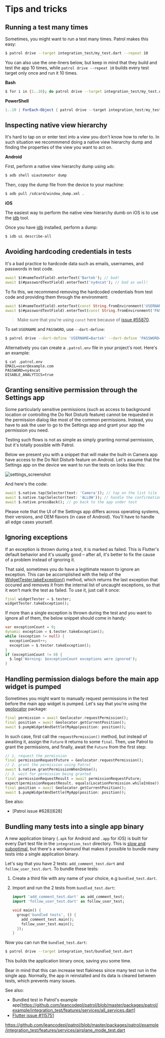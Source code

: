 # Tips and tricks

## Running a test many times

Sometimes, you might want to run a test many times. Patrol makes this easy:

```bash
$ patrol drive --target integration_test/my_test.dart --repeat 10
```

You can also use the one-liners below, but keep in mind that they build and test
the app 10 times, while `patrol drive --repeat 10` builds every test target only
once and run it 10 times.

**Bash**

```bash
$ for i in {1..10}; do patrol drive --target integration_test/my_test.dart; done
```

**PowerShell**

```powershell
1..10 | ForEach-Object { patrol drive --target integration_test/my_test.dart }
```

## Inspecting native view hierarchy

It's hard to tap on or enter text into a view you don't know how to refer to. In
such situation we recommmend doing a native view hierarchy dump and finding the
properties of the view you want to act on.

**Android**

First, perform a native view hierarchy dump using `adb`:

```bash
$ adb shell uiautomator dump
```

Then, copy the dump file from the device to your machine:

```bash
$ adb pull /sdcard/window_dump.xml .
```

**iOS**

The easiest way to perform the native view hierarchy dumb on iOS is to use the
[idb] tool.

Once you have [idb] installed, perform a dump:

```bash
$ idb ui describe-all
```

## Avoiding hardcoding credentials in tests

It's a bad practice to hardcode data such as emails, usernames, and passwords in
test code.

```dart
await $(#nameTextField).enterText('Bartek'); // bad!
await $(#passwordTextField).enterText('ny4ncat'); // bad as well!
```

To fix this, we recommend removing the hardcoded credentials from test code and
providing them through the environment:

```dart
await $(#nameTextField).enterText(const String.fromEnvironment('USERNAME'));
await $(#passwordTextField).enterText(const String.fromEnvironment('PASSWORD'));
```

> Make sure that you're using `const` here because of [issue #55870][55870].

To set `USERNAME` and `PASSWORD`, use `--dart-define`:

```bash
$ patrol drive --dart-define 'USERNAME=Bartek' --dart-define 'PASSWORD=ny4ncat'
```

Alternatively you can create a `.patrol.env` file in your project's root. Here's
an example:

```
$ cat .patrol.env
EMAIL=user@example.com
PASSWORD=ny4ncat
DISABLE_ANALYTICS=true
```

## Granting sensitive permission through the Settings app

Some particularly sensitive permissions (such as access to background location
or controlling the Do Not Disturb feature) cannot be requested in the permission
dialog like most of the common permissions. Instead, you have to ask the user to
go to the Settings app and grant your app the permission you need.

Testing such flows is not as simple as simply granting normal permission, but
it's totally possible with Patrol.

Below we present you with a snippet that will make the built-in Camera app have
access to the Do Not Disturb feature on Android. Let's assume that the Settings
app on the device we want to run the tests on looks like this:

![settings_screenshot]

And here's the code:

```dart
await $.native.tap(Selector(text: 'Camera')); // tap on the list tile
await $.native.tap(Selector(text: 'ALLOW')); // handle the confirmation dialog
await $.native.pressBack(); // go back to the app under test
```

Please note that the UI of the Settings app differs across operating systems,
their versions, and OEM flavors (in case of Android). You'll have to handle all
edge cases yourself.

## Ignoring exceptions

If an exception is thrown during a test, it is marked as failed. This is
Flutter's default behavior and it's usually good – after all, it's better to fix
the cause of a problem instead of ignoring it.

That said, sometimes you do have a legitimate reason to ignore an exception.
This can be accomplished with the help of the
[WidgetTester.takeException()][take_exception] method, which returns the last
exception that occured and removes it from the internal list of uncaught
exceptions, so that it won't mark the test as failed. To use it, just call it
once:

```dart
final widgetTester = $.tester;
widgetTester.takeException();
```

If more than a single exception is thrown during the test and you want to ignore
all of them, the below snippet should come in handy:

```dart
var exceptionCount = 0;
dynamic exception = $.tester.takeException();
while (exception != null) {
  exceptionCount++;
  exception = $.tester.takeException();
}
if (exceptionCount != 0) {
  $.log('Warning: $exceptionCount exceptions were ignored');
}
```

## Handling permission dialogs before the main app widget is pumped

Sometimes you might want to manually request permissions in the test before the
main app widget is pumped. Let's say that you're using the [geolocator] package:

```dart
final permission = await Geolocator.requestPermission();
final position = await Geolocator.getCurrentPosition();
await $.pumpWidgetAndSettle(MyApp(position: position));
```

In such case, first call the `requestPermission()` method, but instead of
awaiting it, assign the `Future` it returns to some `final`. Then, use Patrol to
grant the permissions, and finally, await the `Future` from the first step:

```dart
// 1. request the permission
final permissionRequestFuture = Geolocator.requestPermission();
// 2. grant the permission using Patrol
await $.native.grantPermissionWhenInUse();
// 3. wait for permission being granted
final permissionRequestResult = await permissionRequestFuture;
expect(permissionRequestResult, equals(LocationPermission.whileInUse));
final position = await Geolocator.getCurrentPosition();
await $.pumpWidgetAndSettle(MyApp(position: position));
```

See also:

- [Patrol issue #628][628]

## Bundling many tests into a single app binary

A new application binary (`.apk` for Android and `.app` for iOS) is built for
every Dart test file in the `integration_test` directory. This is [slow and
suboptimal][114541_comment], but there's a workaround that makes it possible to
bundle many tests into a single application binary.

Let's say that you have 2 tests: `add_comment_test.dart` and
`follow_user_test.dart`. To bundle these tests:

1. Create a third file with any name of your choice, e.g `bundled_test.dart`.
2. Import and run the 2 tests from `bundled_test.dart`:

   ```dart
   import 'add_comment_test.dart' as add_comment_test;
   import 'follow_user_test.dart' as follow_user_test;

   void main() {
     group('bundled tests', () {
       add_comment_test.main();
       follow_user_test.main();
     });
   }
   ```

Now you can run the `bundled_test.dart`:

```bash
$ patrol drive --target integration_test/bundled_test.dart
```

This builds the application binary once, saving you some time.

Bear in mind that this can increase test flakiness since many test run in the
single app. Normally, the app in reinstalled and its data is cleared between
tests, which prevents many issues.

See also:

- Bundled test in Patrol's example
  app[https://github.com/leancodepl/patrol/blob/master/packages/patrol/example/integration_test/features/services/all_services.dart]
- [Flutter issue #115751](https://github.com/flutter/flutter/issues/115751)

[#628]: https://github.com/leancodepl/patrol/issues/628
[geolocator]: https://pub.dev/packages/geolocator
[idb]: https://github.com/facebook/idb
[settings_screenshot]: https://user-images.githubusercontent.com/10289319/194897313-849b8b84-df7a-4bf3-9b06-bb2782876d03.png
[take_exception]: https://api.flutter.dev/flutter/flutter_test/WidgetTester/takeException.html
[55870]: https://github.com/flutter/flutter/issues/55870
[114541_comment]: https://github.com/flutter/flutter/issues/114541#issuecomment-1301094425

https://github.com/leancodepl/patrol/blob/master/packages/patrol/example/integration_test/features/services/airplane_mode_test.dart
